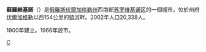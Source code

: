 {{coord|48|36|N|42|51|E|display=title}}
'''蘇羅維基諾'''（{{lang-ru|Сурови́кино}}）是[[俄羅斯|俄羅斯]][[伏爾加格勒州|伏爾加格勒州]]西南部[[苏罗维基诺区|苏罗维基诺区]]的一個城市。位於州府[[伏爾加格勒|伏爾加格勒]]以西154公里的[[頓河_(俄羅斯)|頓河]]畔。2002年人口20,338人。

1900年建立。1966年設市。

{{伏爾加格勒州城市}}
{{Authority control}}
[[Category:伏爾加格勒州城市|С]]